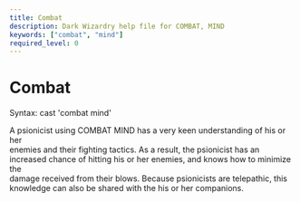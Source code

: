 ```yaml
---
title: Combat
description: Dark Wizardry help file for COMBAT, MIND
keywords: ["combat", "mind"]
required_level: 0
---
```


# Combat

Syntax: cast 'combat mind'  

A psionicist using COMBAT MIND has a very keen understanding of his or her  
enemies and their fighting tactics.  As a result, the psionicist has an  
increased chance of hitting his or her enemies, and knows how to minimize the  
damage received from their blows.  Because psionicists are telepathic, this  
knowledge can also be shared with the his or her companions.